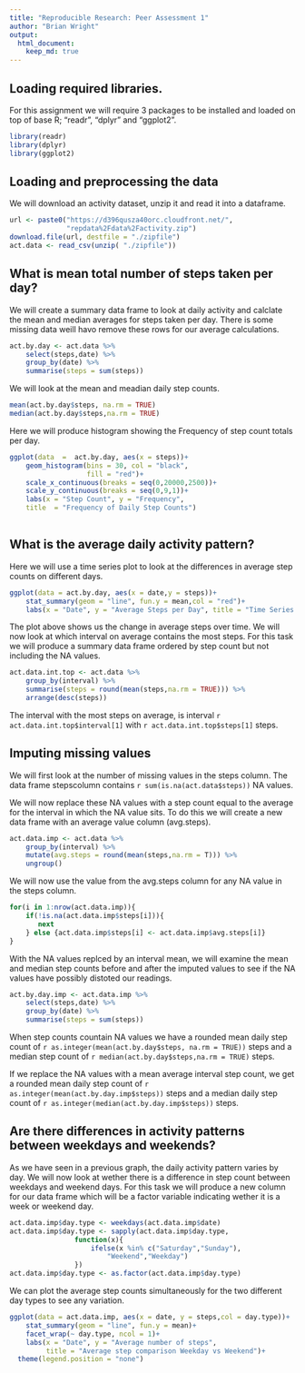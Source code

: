 ```yaml
---
title: "Reproducible Research: Peer Assessment 1"
author: "Brian Wright"
output: 
  html_document:
    keep_md: true
---
```

## Loading required libraries.  

For this assignment we will require 3 packages to be installed and loaded on top of base R; "readr", "dplyr" and "ggplot2".  

```R
library(readr)
library(dplyr)
library(ggplot2)
```

## Loading and preprocessing the data

We will download an activity dataset, unzip it and read it into a dataframe.  

```R
url <- paste0("https://d396qusza40orc.cloudfront.net/",
              "repdata%2Fdata%2Factivity.zip")
download.file(url, destfile = "./zipfile")
act.data <- read_csv(unzip( "./zipfile"))
```


## What is mean total number of steps taken per day?  

We will create a summary data frame to look at daily activity and calclate the mean and median averages for steps taken per day. There is some missing data weill havo remove these rows for our average calculations.  

```R
act.by.day <- act.data %>%
    select(steps,date) %>%
    group_by(date) %>%
    summarise(steps = sum(steps))
```

We will look at the mean and meadian daily step counts.  

```R
mean(act.by.day$steps, na.rm = TRUE)
median(act.by.day$steps,na.rm = TRUE)
```  

Here we will produce histogram showing the Frequency of step count totals per day.  

```R
ggplot(data  =  act.by.day, aes(x = steps))+
    geom_histogram(bins = 30, col = "black",
                   fill = "red")+
    scale_x_continuous(breaks = seq(0,20000,2500))+
    scale_y_continuous(breaks = seq(0,9,1))+
    labs(x = "Step Count", y = "Frequency",
    title  = "Frequency of Daily Step Counts")
    
```


## What is the average daily activity pattern?  

Here we will use a time series plot to look at the differences in average step counts on different days.  

```R
ggplot(data = act.by.day, aes(x = date,y = steps))+
    stat_summary(geom = "line", fun.y = mean,col = "red")+
    labs(x = "Date", y = "Average Steps per Day", title = "Time Series Plot of Average Steps per Day")
```
  
The plot above shows us the change in average steps over time. We will now look at which interval on average contains the most steps. For this task we will produce a summary data frame ordered by step count but not including the NA values.  

```R
act.data.int.top <- act.data %>%
    group_by(interval) %>%
    summarise(steps = round(mean(steps,na.rm = TRUE))) %>%
    arrange(desc(steps))
```

The interval with the most steps on average, is interval 
`r act.data.int.top$interval[1]` with 
`r act.data.int.top$steps[1]` steps.

## Imputing missing values

We will first look at the number of missing values in the steps column. The data frame stepscolumn contains `r sum(is.na(act.data$steps))` NA values.

We will now replace these NA values with a step count equal to the average for the interval in which the NA value sits. To do this we will create a new data frame with an average value column (avg.steps).

```R
act.data.imp <- act.data %>%
    group_by(interval) %>%
    mutate(avg.steps = round(mean(steps,na.rm = T))) %>%
    ungroup()
```

We will now use the value from the avg.steps column for any NA value in the steps column.

```R
for(i in 1:nrow(act.data.imp)){
    if(!is.na(act.data.imp$steps[i])){
       next 
    } else {act.data.imp$steps[i] <- act.data.imp$avg.steps[i]}
}
```

With the NA values replced by an interval mean, we will examine the mean and median step counts before and after the imputed values to see if the NA values have possibly distoted our readings.

```R
act.by.day.imp <- act.data.imp %>%
    select(steps,date) %>%
    group_by(date) %>%
    summarise(steps = sum(steps))
```

When step counts countain NA values we have a rounded mean daily step count of `r as.integer(mean(act.by.day$steps, na.rm = TRUE))` steps and a median step count of `r median(act.by.day$steps,na.rm = TRUE)` steps.

If we replace the NA values with a mean average interval step count, we get a rounded mean daily step count of 
`r as.integer(mean(act.by.day.imp$steps))` steps and a median daily step count of `r as.integer(median(act.by.day.imp$steps))` steps.

## Are there differences in activity patterns between weekdays and weekends?

As we have seen in a previous graph, the daily activity pattern varies by day. We will now look at wether there is a difference in step count between weekdays and weekend days. For this task we will produce a new column for our data frame which will be a factor variable indicating wether it is a week or weekend day.

```R
act.data.imp$day.type <- weekdays(act.data.imp$date)
act.data.imp$day.type <- sapply(act.data.imp$day.type,
                function(x){
                    ifelse(x %in% c("Saturday","Sunday"),
                        "Weekend","Weekday")          
                })
act.data.imp$day.type <- as.factor(act.data.imp$day.type)
```

We can plot the average step counts simultaneously for the two different day types to see any variation.

```R
ggplot(data = act.data.imp, aes(x = date, y = steps,col = day.type))+
    stat_summary(geom = "line", fun.y = mean)+
    facet_wrap(~ day.type, ncol = 1)+
    labs(x = "Date", y = "Average number of steps",
         title = "Average step comparison Weekday vs Weekend")+
  theme(legend.position = "none")
```